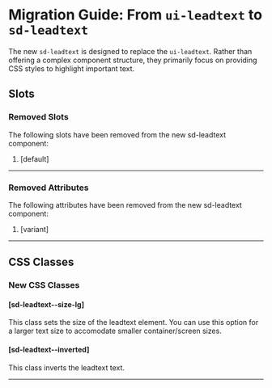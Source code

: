 
<Meta title="Docs/Migration/ui-leadtext" />

# Migration Guide: From `ui-leadtext` to `sd-leadtext`

The new `sd-leadtext` is designed to replace the `ui-leadtext`. Rather than offering a complex component structure, they primarily focus on providing CSS styles to highlight important text.

## Slots

### Removed Slots

The following slots have been removed from the new sd-leadtext component:

1. [default]

<hr />

### Removed Attributes

The following attributes have been removed from the new sd-leadtext component:

1. [variant]

<hr />

## CSS Classes

### New CSS Classes

#### [sd-leadtext--size-lg]

This class sets the size of the leadtext element. You can use this option for a larger text size to accomodate smaller container/screen sizes.

#### [sd-leadtext--inverted]

This class inverts the leadtext text.

<hr />
